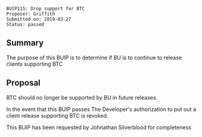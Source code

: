 <pre>
BUIP115: Drop support for BTC
Proposer: Griffith 
Submitted on: 2019-03-27
Status: passed
</pre>

==Summary==
The purpose of this BUIP is to determine if BU is to continue to release clients supporting BTC

==Proposal==
BTC should no longer be supported by BU in future releases.

In the event that this BUIP passes The Developer's authorization to put out a client release supporting BTC is revoked.

This BUIP has been requested by Johnathan Silverblood for completeness
